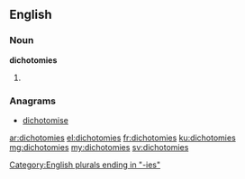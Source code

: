 ==English==

===Noun===
'''dichotomies'''

# {{plural of|dichotomy}}

===Anagrams===
* [[dichotomise#English|dichotomise]]

[[Category:English plurals ending in "-ies"]]

[[ar:dichotomies]]
[[el:dichotomies]]
[[fr:dichotomies]]
[[ku:dichotomies]]
[[mg:dichotomies]]
[[my:dichotomies]]
[[sv:dichotomies]]